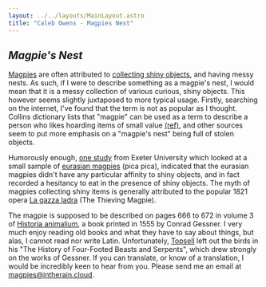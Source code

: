 ```yaml
---
layout: ../../layouts/MainLayout.astro
title: "Caleb Owens - Magpies Nest"
---
```



<LastUpdated filePath="src/pages/phrases/magpies-nest.mdx" />

<article>

# <dfn>Magpie's Nest</dfn>

[Magpies](https://en.wikipedia.org/wiki/Magpie) are often attributed to
[collecting shiny objects](https://en.wikipedia.org/wiki/Magpie#Europe), and
having messy nests. As such, if I were to describe something as a magpie's nest,
I would mean that it is a messy collection of various curious, shiny objects.
This however seems slightly juxtaposed to more typical usage. Firstly, searching
on the internet, I've found that the term is not as popular as I thought.
Collins dictionary lists that "magpie" can be used as a term to describe a
person who likes hoarding items of small value
[(ref)](https://www.collinsdictionary.com/dictionary/english/magpie), and other
sources seem to put more emphasis on a "magpie's nest" being full of stolen
objects.

Humorously enough,
[one study](https://link.springer.com/article/10.1007/s10071-014-0794-4#auth-T__V_-Shephard-Aff1)
from Exeter University which looked at a small sample of
[eurasian magpies](https://en.wikipedia.org/wiki/Eurasian_magpie) (pica pica),
indicated that the eurasian magpies didn't have any particular affinity to shiny
objects, and in fact recorded a hesitancy to eat in the presence of shiny
objects. The myth of magpies collecting shiny items is generally attributed to
the popular 1821 opera
[La gazza ladra](https://en.wikipedia.org/wiki/La_gazza_ladra) (The Thieving
Magpie).

The magpie is supposed to be described on pages 666 to 672 in volume 3 of
[Historia animalium](<https://en.wikipedia.org/wiki/Historia_animalium_(Gessner_book)>),
a book printed in 1555 by Conrad Gessner. I very much enjoy reading old books
and what they have to say about things, but alas, I cannot read nor write Latin.
Unfortunately, [Topsell](https://en.wikipedia.org/wiki/Edward_Topsell) left out
the birds in his "The History of Four-Footed Beasts and Serpents", which drew
strongly on the works of Gessner. If you can translate, or know of a
translation, I would be incredibly keen to hear from you. Please send me an
email at [magpies@intherain.cloud](mailto:magpies@intherain.cloud).

</article>
